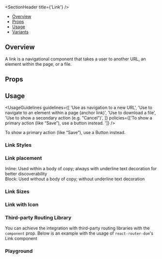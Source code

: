 
<Meta of={LinkStories} />

<SectionHeader title={'Link'} />

- [Overview](#overview)
- [Props](#props)
- [Usage](#usage)
- [Variants](#variants)

## Overview

A link is a navigational component that takes a user to another URL, an element within the page,
or a file.

## Props

<ArgTypes of={Link} />

## Usage

<UsageGuidelines
  guidelines={[
    'Use as navigation to a new URL',
    'Use to navigate to an element within a page (anchor link)',
    'Use to download a file',
    'Use to show a secondary action (e.g. "Cancel")',
  ]}
  policies={['To show a primary action (like “Save”), use a button instead. ']}
/>

<Tip>To show a primary action (like “Save”), use a Button instead. </Tip>

<SubsectionHeader title="Variants" />

### Link Styles

<Canvas of={LinkStories.LinkStyles} />

### Link placement

Inline: Used within a body of copy; always with underline text decoration for better discoverability <br/>
Block: Used without a body of copy; without underline text decoration

<Canvas of={LinkStories.Placement} />

### Link Sizes

<Canvas of={LinkStories.Sizes} />

### Link with Icon

<Canvas of={LinkStories.LinkWithIcon} />

### Third-party Routing Library

You can achieve the integration with third-party routing libraries with the `component` prop. Below is an example with the usage of `react-router-dom`'s Link component

<Canvas of={LinkStories.ThirdPartyRoutingLibrary} />

### Playground

<Canvas of={LinkStories.Playground} />
